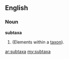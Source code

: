 ==English==

===Noun===
'''subtaxa'''

# {{plural of|subtaxon}} (Elements within a [[taxon]]).

[[ar:subtaxa]]
[[my:subtaxa]]